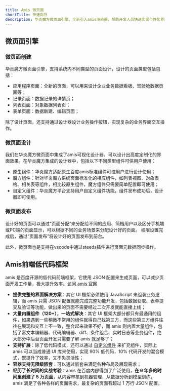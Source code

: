 ```yaml
---
title: Amis 微页面
shortTitle: 快速向导
description: 华炎魔方微页面引擎，全新引入amis渲染器，帮助开发人员快速实现个性化界面需求。
---
```


## 微页面引擎

### 微页面创建
华炎魔方微页面引擎，支持系统内不同类型的页面设计，设计的页面类型包括包括：

* 应用程序页面：全新的页面，可以用来设计企业业务数据看板、驾驶舱数据页面等；
* 记录页面：数据记录的详情页；
* 列表页面：对象数据列表页；
* 表单页面：数据新建、编辑页面；

除了设计页面，还支持通过设计器设计业务操作按钮，实现复杂的业务界面交互操作。

### 微页面设计
我们在华炎魔方微页面中集成了amis可视化设计器，可以设计出高度定制化的界面效果。在华炎魔方集成的设计器中，包括以下不同类型组件可供用户使用：
* 原生组件：华炎魔方适配原生百度amis标准组件可控用户进行设计使用；
* 魔方组件：针对华炎魔方系统页面标准化的相应组件，如列表视图、对象表格、相关表等组件，相比较原生组件，魔方组件只需要简单配置即可使用；
* 自定义组件：华炎魔方平台支持用户自定义组件功能，组件发布成功后，设计器即可使用。

### 微页面发布
设计好的页面可以通过“页面分配”来分配给不同的应用、简档用户以及区分手机端或PC端的页面显示，可以根据不同的业务场景来分配设计好的页面。
权限设置完成后，通过“页面发布”将设计好的页面发布到前台。

此外，微页面也是支持在vscode中通过steeds插件进行页面元数据同步操作。

## Amis前端低代码框架

amis 是百度开源的低代码前端框架，它使用 JSON 配置来生成页面，可以减少页面开发工作量，极大提升效率。[访问 amis 官网](https://aisuda.bce.baidu.com/amis/zh-CN/docs/index)

* **提供完整的界面解决方案**：其它 UI 框架必须使用 JavaScript 来组装业务逻辑，而 amis 只需 JSON 配置就能完成完整功能开发，包括数据获取、表单提交及验证等功能，做出来的页面不需要经过二次开发就能直接上线；
* **大量内置组件（120+），一站式解决**：其它 UI 框架大部分都只有最通用的组件，如果遇到一些稍微不常用的组件就得自己找第三方，而这些第三方组件往往在展现和交互上不一致，整合起来效果不好，而 amis 则内置大量组件，包括了富文本编辑器、代码编辑器、diff、条件组合、实时日志等业务组件，绝大部分中后台页面开发只需要了解 amis 就足够了；
* **支持扩展**：除了低代码模式，还可以通过 [自定义组件](https://aisuda.bce.baidu.com/amis/zh-CN/docs/extend/internal) 来扩充组件，实际上 amis 可以当成普通 UI 库来使用，实现 90% 低代码，10% 代码开发的混合模式，既提升了效率，又不失灵活性；
* **容器支持无限级嵌套**：可以通过嵌套来满足各种布局及展现需求；
* **经历了长时间的实战考验**：amis 在百度内部得到了广泛使用，**在 6 年多的时间里创建了 5 万页面**，从内容审核到机器管理，从数据分析到模型训练，amis 满足了各种各样的页面需求，最复杂的页面有超过 1 万行 JSON 配置。

